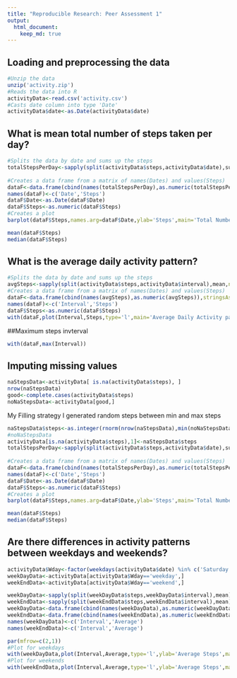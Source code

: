 ```yaml
---
title: "Reproducible Research: Peer Assessment 1"
output: 
  html_document:
    keep_md: true
---
```



## Loading and preprocessing the data
```r
#Unzip the data 
unzip('activity.zip')
#Reads the data into R
activityData<-read.csv('activity.csv')
#Casts date column into type 'Date'
activityData$date<-as.Date(activityData$date) 
```


## What is mean total number of steps taken per day?
```r
#Splits the data by date and sums up the steps
totalStepsPerDay<-sapply(split(activityData$steps,activityData$date),sum,na.rm=TRUE)
 
#Creates a data frame from a matrix of names(Dates) and values(Steps)
dataF<-data.frame(cbind(names(totalStepsPerDay),as.numeric(totalStepsPerDay)),stringsAsFactors = FALSE) 
names(dataF)<-c('Date','Steps')
dataF$Date<-as.Date(dataF$Date)
dataF$Steps<-as.numeric(dataF$Steps)
#Creates a plot
barplot(dataF$Steps,names.arg=dataF$Date,ylab='Steps',main='Total Number Steps / Day',xlab='Dates' )
```

```r
mean(dataF$Steps)
median(dataF$Steps)
```

## What is the average daily activity pattern?
```r
#Splits the data by date and sums up the steps
avgSteps<-sapply(split(activityData$steps,activityData$interval),mean,na.rm=TRUE)
#Creates a data frame from a matrix of names(Dates) and values(Steps)
dataF<-data.frame(cbind(names(avgSteps),as.numeric(avgSteps)),stringsAsFactors = FALSE) 
names(dataF)<-c('Interval','Steps') 
dataF$Steps<-as.numeric(dataF$Steps)
with(dataF,plot(Interval,Steps,type='l',main='Average Daily Activity pattern'))
```
##Maximum steps invterval
```r
with(dataF,max(Interval))
```
## Imputing missing values
```r
naStepsData<-activityData[ is.na(activityData$steps), ]
nrow(naStepsData)
good<-complete.cases(activityData$steps)
noNaStepsData<-activityData[good,]
```
My Filling strategy I generated random steps between min and max steps
```r
naStepsData$steps<-as.integer(rnorm(nrow(naStepsData),min(noNaStepsData$steps):max(noNaStepsData$steps)))
#noNaStepsData
activityData[is.na(activityData$steps),1]<-naStepsData$steps
totalStepsPerDay<-sapply(split(activityData$steps,activityData$date),sum)
 
#Creates a data frame from a matrix of names(Dates) and values(Steps)
dataF<-data.frame(cbind(names(totalStepsPerDay),as.numeric(totalStepsPerDay)),stringsAsFactors = FALSE) 
names(dataF)<-c('Date','Steps')
dataF$Date<-as.Date(dataF$Date)
dataF$Steps<-as.numeric(dataF$Steps)
#Creates a plot
barplot(dataF$Steps,names.arg=dataF$Date,ylab='Steps',main='Total Number Steps / Day for The New Dataset',xlab='Dates' )

mean(dataF$Steps)
median(dataF$Steps)
```
## Are there differences in activity patterns between weekdays and weekends?
```r

activityData$Wday<-factor(weekdays(activityData$date) %in% c('Saturday','Sunday'),levels=c("FALSE","TRUE"),labels=c("weekday","weekend"))
weekDayData<-activityData[activityData$Wday=='weekday',]
weekEndData<-activityData[activityData$Wday=='weekend',]

weekDayData<-sapply(split(weekDayData$steps,weekDayData$interval),mean)
weekEndData<-sapply(split(weekEndData$steps,weekEndData$interval),mean)
weekDayData<-data.frame(cbind(names(weekDayData),as.numeric(weekDayData)),stringsAsFactors = FALSE) 
weekEndData<-data.frame(cbind(names(weekEndData),as.numeric(weekEndData)),stringsAsFactors = FALSE) 
names(weekDayData)<-c('Interval','Average')
names(weekEndData)<-c('Interval','Average')

par(mfrow=c(2,1))
#Plot for weekdays
with(weekDayData,plot(Interval,Average,type='l',ylab='Average Steps',main='Average Number of Steps on Weekdays',xlab='5-min Interval'))
#Plot for weekends
with(weekEndData,plot(Interval,Average,type='l',ylab='Average Steps',main='Average Number of Steps on Weekends',xlab='5-min Interval'))

```